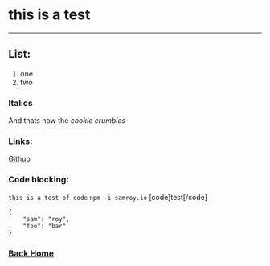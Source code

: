 # this is a test
---

## List:
1. one
2. two

### Italics
And thats how the <em>cookie crumbles</em>

### Links:
[Github](https://github.com/samroy92)

### Code blocking:
`this is a test of code`
`npm -i samroy.io`
[code]test[/code]

```
{
    "sam": "roy",
    "foo": "bar"
}
```

### [Back Home](/)